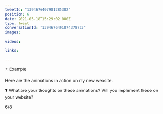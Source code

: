 ```yaml
---
tweetId: "1394676407981285382"
position: 6
date: 2021-05-18T15:29:02.000Z
type: tweet
conversationId: "1394676401874378753"
images:
  
videos:
  
links:
  
---
```

⭐ Example

Here are the animations in action on my new website.

❓ What are your thoughts on these animations? Will you implement these on your website?

6/8 
